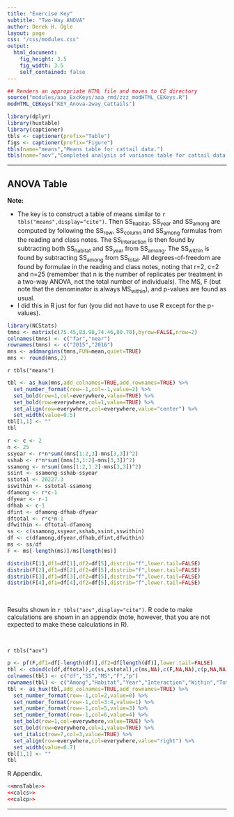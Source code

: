```yaml
---
title: "Exercise Key"
subtitle: "Two-Way ANOVA"
author: Derek H. Ogle
layout: page
css: "/css/modules.css"
output:
  html_document:
    fig_height: 3.5
    fig_width: 3.5
    self_contained: false
---
```


```r
## Renders an appropriate HTML file and moves to CE directory
source("modules/aaa_ExcKeys/aaa_rmd/zzz_modHTML_CEKeys.R")
modHTML_CEKeys("KEY_Anova-2way_Cattails")
```

```r
library(dplyr)
library(huxtable)
library(captioner)
tbls <- captioner(prefix="Table")
figs <- captioner(prefix="Figure")
tbls(name="means","Means table for cattail data.")
tbls(name="aov","Completed analysis of variance table for cattail data.")
```

----

## ANOVA Table

<div class="alert alert-warning">
<strong>Note:</strong> 
<ul>
  <li>The key is to construct a table of means similar to `r tbls("means",display="cite")`. Then SS<sub>habitat</sub>, SS<sub>year</sub> and SS<sub>among</sub> are computed by following the SS<sub>row</sub>, SS<sub>column</sub> and SS<sub>among</sub> formulas from the reading and class notes. The SS<sub>interaction</sub> is then found by subtracting both SS<sub>habitat</sub> and SS<sub>year</sub> from SS<sub>among</sub>. The SS<sub>within</sub> is found by subtracting SS<sub>among</sub> from SS<sub>total</sub>. All degrees-of-freedom are found by formulae in the reading and class notes, noting that r=2, c=2 and n=25 (remember that n is the number of replicates per treatment in a two-way ANOVA, not the total number of individuals). The MS, F (but note that the denominator is always MS<sub>within</sub>), and p-values are found as usual.</li>
  <li>I did this in R just for fun (you did not have to use R except for the p-values).</li>
</ul>
</div>

```r
library(NCStats)
tmns <- matrix(c(75.45,83.98,74.46,80.70),byrow=FALSE,nrow=2)
colnames(tmns) <- c("far","near")
rownames(tmns) <- c("2015","2016")
mns <- addmargins(tmns,FUN=mean,quiet=TRUE)
mns <- round(mns,2)
```

`r tbls("means")`

```r
tbl <- as_hux(mns,add_colnames=TRUE,add_rownames=TRUE) %>%
  set_number_format(row=-1,col=-1,value=2) %>%
  set_bold(row=1,col=everywhere,value=TRUE) %>%
  set_bold(row=everywhere,col=1,value=TRUE) %>%
  set_align(row=everywhere,col=everywhere,value="center") %>%
  set_width(value=0.5)
tbl[1,1] <- ""
tbl
```

```r
r <- c <- 2
n <- 25
ssyear <- r*n*sum((mns[1:2,3]-mns[3,3])^2)
sshab <- r*n*sum((mns[3,1:2]-mns[3,3])^2)
ssamong <- n*sum((mns[1:2,1:2]-mns[3,3])^2)
ssint <- ssamong-sshab-ssyear
sstotal <- 20227.3
sswithin <- sstotal-ssamong
dfamong <- r*c-1
dfyear <- r-1
dfhab <- c-1
dfint <- dfamong-dfhab-dfyear
dftotal <- r*c*n-1
dfwithin <- dftotal-dfamong
ss <- c(ssamong,ssyear,sshab,ssint,sswithin)
df <- c(dfamong,dfyear,dfhab,dfint,dfwithin)
ms <- ss/df
F <- ms[-length(ms)]/ms[length(ms)]
```
```r
distrib(F[1],df1=df[1],df2=df[5],distrib="f",lower.tail=FALSE)
distrib(F[2],df1=df[2],df2=df[5],distrib="f",lower.tail=FALSE)
distrib(F[3],df1=df[3],df2=df[5],distrib="f",lower.tail=FALSE)
distrib(F[4],df1=df[4],df2=df[5],distrib="f",lower.tail=FALSE)
```

&nbsp;

Results shown in `r tbls("aov",display="cite")`. R code to make calculations are shown in an appendix (note, however, that you are not expected to make these calculations in R).

&nbsp;

`r tbls("aov")`

```r
p <- pf(F,df1=df[-length(df)],df2=df[length(df)],lower.tail=FALSE)
tbl <- cbind(c(df,dftotal),c(ss,sstotal),c(ms,NA),c(F,NA,NA),c(p,NA,NA))
colnames(tbl) <- c("df","SS","MS","F","p")
rownames(tbl) <- c("Among","Habitat","Year","Interaction","Within","Total")
tbl <- as_hux(tbl,add_colnames=TRUE,add_rownames=TRUE) %>%
  set_number_format(row=-1,col=2,value=0) %>%
  set_number_format(row=-1,col=3:4,value=1) %>%
  set_number_format(row=-1,col=5,value=3) %>%
  set_number_format(row=-1,col=6,value=4) %>%
  set_bold(row=1,col=everywhere,value=TRUE) %>%
  set_bold(row=everywhere,col=1,value=TRUE) %>%
  set_italic(row=7,col=3,value=TRUE) %>%
  set_align(row=everywhere,col=everywhere,value="right") %>%
  set_width(value=0.7)
tbl[1,1] <- ""
tbl
```

R Appendix.
```r
<<mnsTable>>
<<calcs>>
<<calcp>>
```

----
